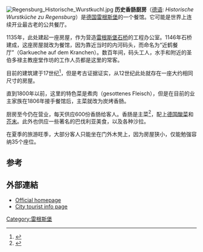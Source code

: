 [[Image:Regensburg_Historische_Wurstkuchl.jpg|thumb]] 
'''历史香肠厨房'''（[[德语|德语]]: ''Historische Wurstküche zu Regensburg''）是[[德国|德国]][[雷根斯堡|雷根斯堡]]的一个餐馆。它可能是世界上连续开业最古老的公共餐厅。

1135年，此处建起一座房屋，作为营造[[雷根斯堡石桥|雷根斯堡石桥]]的工程办公室。1146年石桥建成，这座房屋就改为餐馆，因为靠近当时的内河码头，而命名为“近鹤餐厅”（Garkueche auf dem Kranchen）。数百年间，码头工人，水手和附近的圣伯多禄主教座堂作坊的工作人员都是这里的常客。

目前的建筑建于17世纪<ref>{{cite web |url=http://www.regensburg.de/tourismus/regensburg-erleben/sehenswertes/baudenkmaeler/historische-wurstkuchl/1436 |title=存档副本 |accessdate=2015年7月8日 |deadurl=yes |archiveurl=https://web.archive.org/web/20150714175210/http://www.regensburg.de/tourismus/regensburg-erleben/sehenswertes/baudenkmaeler/historische-wurstkuchl/1436 |archivedate=2015年7月14日 |df= }}</ref>，但是考古证据证实，从12世纪此处就存在一座大约相同尺寸的房屋。

直到1800年以前，这里的特色菜是煮肉（gesottenes Fleisch），但是在目前的业主家族在1806年接手餐馆后，主菜就改为炭烤香肠。

厨房至今仍在营业，每天供应600份香肠给客人。香肠是主菜<ref>{{Cite web |url=http://www.wurstkuchl.de/Wirtshaus_Speisekarte.html |title=存档副本 |access-date=2016-06-28 |archive-url=https://web.archive.org/web/20150709130646/http://www.wurstkuchl.de/Wirtshaus_Speisekarte.html |archive-date=2015-07-09 |dead-url=yes }}</ref>，配上[[德国酸菜|德国酸菜]]和[[芥末|芥末]]。此外也供应一些著名的巴伐利亚美食，以及各种沙拉。

在夏季的旅游旺季，大部分客人只能坐在门外木凳上，因为房屋狭小，仅能勉强容纳35个座位。

== 参考 ==
{{reflist}}
== 外部連結 ==
* [http://www.wurstkuchl.de/ Official homepage] {{Wayback|url=http://www.wurstkuchl.de/ |date=20210112135811 }}
* [http://www.regensburg-bayern.de/erleben/sehenswuerdigkeiten-regensburg/historische-wurstkuchl/ City tourist info page] {{Wayback|url=http://www.regensburg-bayern.de/erleben/sehenswuerdigkeiten-regensburg/historische-wurstkuchl/ |date=20200325220800 }}
{{Coord|49|01|16|N|12|05|51|E|region:DE_type:landmark|display=title}}
[[Category:雷根斯堡|Category:雷根斯堡]]